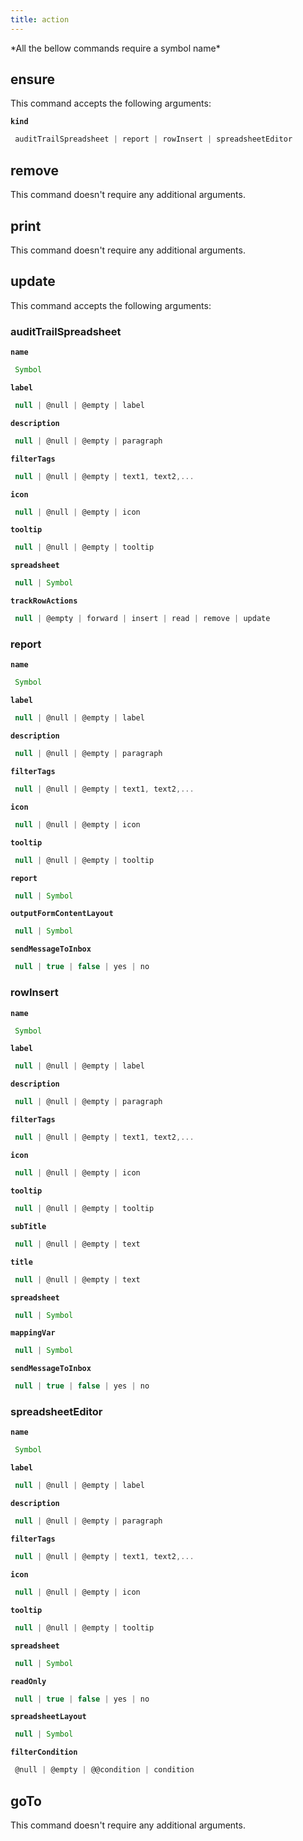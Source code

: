 ```yaml
---
title: action
---
```



  <Callout type="error" emoji="">
   *All the bellow commands require a symbol name*
  </Callout>

## ensure

This command accepts the following arguments:

**`kind`**
```js filename="type"
 auditTrailSpreadsheet | report | rowInsert | spreadsheetEditor
```

## remove

This command doesn't require any additional arguments.


## print

This command doesn't require any additional arguments.


## update

This command accepts the following arguments:

### auditTrailSpreadsheet
**`name`**
```js filename="type"
 Symbol
```
**`label`**
```js filename="type"
 null | @null | @empty | label
```
**`description`**
```js filename="type"
 null | @null | @empty | paragraph
```
**`filterTags`**
```js filename="type"
 null | @null | @empty | text1, text2,...
```
**`icon`**
```js filename="type"
 null | @null | @empty | icon
```
**`tooltip`**
```js filename="type"
 null | @null | @empty | tooltip
```
**`spreadsheet`**
```js filename="type"
 null | Symbol
```
**`trackRowActions`**
```js filename="type"
 null | @empty | forward | insert | read | remove | update
```
### report
**`name`**
```js filename="type"
 Symbol
```
**`label`**
```js filename="type"
 null | @null | @empty | label
```
**`description`**
```js filename="type"
 null | @null | @empty | paragraph
```
**`filterTags`**
```js filename="type"
 null | @null | @empty | text1, text2,...
```
**`icon`**
```js filename="type"
 null | @null | @empty | icon
```
**`tooltip`**
```js filename="type"
 null | @null | @empty | tooltip
```
**`report`**
```js filename="type"
 null | Symbol
```
**`outputFormContentLayout`**
```js filename="type"
 null | Symbol
```
**`sendMessageToInbox`**
```js filename="type"
 null | true | false | yes | no
```
### rowInsert
**`name`**
```js filename="type"
 Symbol
```
**`label`**
```js filename="type"
 null | @null | @empty | label
```
**`description`**
```js filename="type"
 null | @null | @empty | paragraph
```
**`filterTags`**
```js filename="type"
 null | @null | @empty | text1, text2,...
```
**`icon`**
```js filename="type"
 null | @null | @empty | icon
```
**`tooltip`**
```js filename="type"
 null | @null | @empty | tooltip
```
**`subTitle`**
```js filename="type"
 null | @null | @empty | text
```
**`title`**
```js filename="type"
 null | @null | @empty | text
```
**`spreadsheet`**
```js filename="type"
 null | Symbol
```
**`mappingVar`**
```js filename="type"
 null | Symbol
```
**`sendMessageToInbox`**
```js filename="type"
 null | true | false | yes | no
```
### spreadsheetEditor
**`name`**
```js filename="type"
 Symbol
```
**`label`**
```js filename="type"
 null | @null | @empty | label
```
**`description`**
```js filename="type"
 null | @null | @empty | paragraph
```
**`filterTags`**
```js filename="type"
 null | @null | @empty | text1, text2,...
```
**`icon`**
```js filename="type"
 null | @null | @empty | icon
```
**`tooltip`**
```js filename="type"
 null | @null | @empty | tooltip
```
**`spreadsheet`**
```js filename="type"
 null | Symbol
```
**`readOnly`**
```js filename="type"
 null | true | false | yes | no
```
**`spreadsheetLayout`**
```js filename="type"
 null | Symbol
```
**`filterCondition`**
```js filename="type"
 @null | @empty | @@condition | condition
```

## goTo


This command doesn't require any additional arguments.

